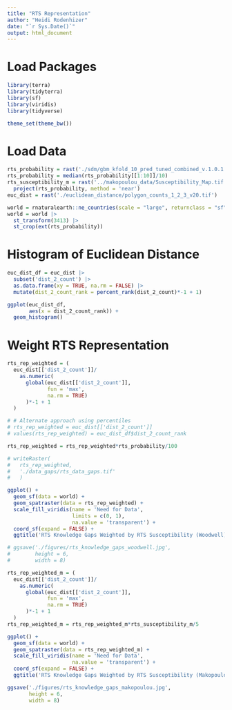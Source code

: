 ```yaml
---
title: "RTS Representation"
author: "Heidi Rodenhizer"
date: "`r Sys.Date()`"
output: html_document
---
```


# Load Packages

```r
library(terra)
library(tidyterra)
library(sf)
library(viridis)
library(tidyverse)
```

```r
theme_set(theme_bw())
```


# Load Data

```r
rts_probability = rast('./sdm/gbm_kfold_10_pred_tuned_combined_v.1.0.1.tif')
rts_probability = median(rts_probability[[1:10]]/10)
rts_susceptibility_m = rast('../makopoulou_data/Susceptibility_Map.tif') |>
  project(rts_probability, method = 'near')
euc_dist = rast('./euclidean_distance/polygon_counts_1_2_3_v20.tif')
```

```r
world = rnaturalearth::ne_countries(scale = "large", returnclass = "sf")
world = world |>
  st_transform(3413) |>
  st_crop(ext(rts_probability))
```


# Histogram of Euclidean Distance

```r
euc_dist_df = euc_dist |>
  subset('dist_2_count') |>
  as.data.frame(xy = TRUE, na.rm = FALSE) |>
  mutate(dist_2_count_rank = percent_rank(dist_2_count)*-1 + 1)
```

```r
ggplot(euc_dist_df,
       aes(x = dist_2_count_rank)) +
  geom_histogram()
```


# Weight RTS Representation

```r
rts_rep_weighted = (
  euc_dist[['dist_2_count']]/
    as.numeric(
      global(euc_dist[['dist_2_count']], 
             fun = 'max', 
             na.rm = TRUE)
      )*-1 + 1
  )

# # Alternate approach using percentiles
# rts_rep_weighted = euc_dist[['dist_2_count']]
# values(rts_rep_weighted) = euc_dist_df$dist_2_count_rank

rts_rep_weighted = rts_rep_weighted*rts_probability/100

# writeRaster(
#   rts_rep_weighted,
#   './data_gaps/rts_data_gaps.tif'
#   )
```

```r
ggplot() +
  geom_sf(data = world) +
  geom_spatraster(data = rts_rep_weighted) +
  scale_fill_viridis(name = 'Need for Data',
                     limits = c(0, 1),
                     na.value = 'transparent') +
  coord_sf(expand = FALSE) +
  ggtitle('RTS Knowledge Gaps Weighted by RTS Susceptibility (Woodwell)')

# ggsave('./figures/rts_knowledge_gaps_woodwell.jpg',
#        height = 6,
#        width = 8)
```

```r
rts_rep_weighted_m = (
  euc_dist[['dist_2_count']]/
    as.numeric(
      global(euc_dist[['dist_2_count']], 
             fun = 'max', 
             na.rm = TRUE)
      )*-1 + 1
  )
rts_rep_weighted_m = rts_rep_weighted_m*rts_susceptibility_m/5
```

```r
ggplot() +
  geom_sf(data = world) +
  geom_spatraster(data = rts_rep_weighted_m) +
  scale_fill_viridis(name = 'Need for Data',
                     na.value = 'transparent') +
  coord_sf(expand = FALSE) +
  ggtitle('RTS Knowledge Gaps Weighted by RTS Susceptibility (Makopoulou)')

ggsave('./figures/rts_knowledge_gaps_makopoulou.jpg',
       height = 6,
       width = 8)
```